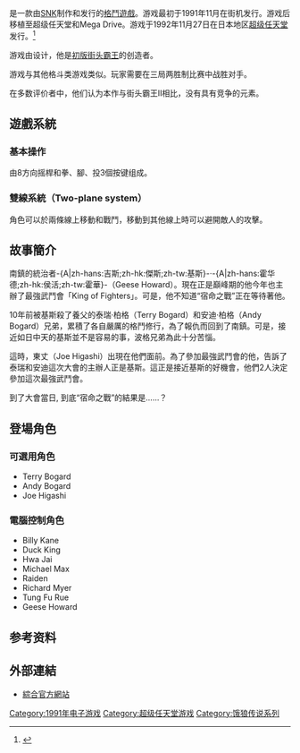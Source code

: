 {{for|整個电子游戏系列|饿狼传说系列}}
{{refimprove|time=2016-02-08T07:10:28+00:00}}
{{NoteTA
| G1=Games
}}
{{Infobox VG
| title       = 餓狼傳說
| original    = 
| japanese    = 餓狼伝説 ～宿命の闘い～
| english     = Fatal Fury: King of Fighters
| image       = 
| caption     = 
| genre       = [[格鬥遊戲|格鬥遊戲]]
| platforms   = 
| developer   = [[SNK|SNK]]
| publisher   = SNK
| director    = {{link-en|西山隆志|Takashi Nishiyama}}
| producer    = 川崎英吉
| designer    = 塚本高史、伊東正剛
| writer      = 
| programmer  = 
| composer    = 西田和弘、おさかようこ<br />田中敬一、松本裕司
| artist      = 伊東正剛
| series      = [[餓狼傳說系列|餓狼傳說系列]]
| engine      = 
| modes       = [[單人遊戲|單人遊戲]]、[[雙人遊戲|雙人遊戲]]
| released    = {{vgr|JP|1991年11月25日|NA|1991年}}
| cabinet       = 直立
| arcade system = [[Neo_Geo|Neo Geo]]
| cpu           = [[MC68000|MC68000]]
| sound         = [[Z80|Z80]]、YM2610 
| display       = 320×224
}}
{{vgname|饿狼传说|ja=餓狼伝説 ～宿命の闘い～|en=Fatal Fury: King of Fighters|日版副標題譯作“'''宿命之戰'''”|diff=yes}}是一款由[[SNK|SNK]]制作和发行的[[格鬥遊戲|格鬥遊戲]]。游戏最初于1991年11月在街机发行。游戏后移植至超级任天堂和Mega Drive。游戏于1992年11月27日在日本地区[[超级任天堂|超级任天堂]]发行。<ref name="gamefaqs">{{cite web| url = http://www.gamefaqs.com/snes/588323-fatal-fury/data| title = Release information| publisher = [[GameFAQs|GameFAQs]]| date = | accessdate = 2016-02-08| archive-date = 2017-01-16| archive-url = https://web.archive.org/web/20170116222035/http://www.gamefaqs.com/snes/588323-fatal-fury/data| dead-url = no}}</ref> 

游戏由{{link-en|西山隆志|Takashi Nishiyama}}设计，他是[[街头霸王_(游戏)|初版街头霸王]]的创造者。

游戏与其他格斗类游戏类似。玩家需要在三局两胜制比赛中战胜对手。

在多数评价者中，他们认为本作与街头霸王II相比，没有具有竞争的元素。

== 遊戲系統 ==

=== 基本操作 ===

由8方向摇桿和拳、腳、投3個按键组成。

=== 雙線系統（Two-plane system） ===

角色可以於兩條線上移動和戰鬥，移動到其他線上時可以避開敵人的攻擊。

== 故事簡介 ==

南鎮的統治者-{A|zh-hans:吉斯;zh-hk:傑斯;zh-tw:基斯}-·-{A|zh-hans:霍华德;zh-hk:侯活;zh-tw:霍華}-（Geese Howard）。現在正是巔峰期的他今年也主辦了最強武鬥會「King of Fighters」。可是，他不知道“宿命之戰”正在等待著他。

10年前被基斯殺了養父的泰瑞·柏格（Terry Bogard）和安迪·柏格（Andy Bogard）兄弟，累積了各自嚴厲的格鬥修行，為了報仇而回到了南鎮。可是，接近如日中天的基斯並不是容易的事，波格兄弟為此十分苦惱。

這時，東丈（Joe Higashi）出現在他們面前。為了參加最強武鬥會的他，告訴了泰瑞和安迪這次大會的主辦人正是基斯。這正是接近基斯的好機會，他們2人決定參加這次最強武鬥會。

到了大會當日, 到底“宿命之戰”的結果是……？　

== 登場角色 ==

=== 可選用角色 ===

* Terry Bogard
* Andy Bogard
* Joe Higashi

=== 電腦控制角色 ===

* Billy Kane
* Duck King
* Hwa Jai
* Michael Max
* Raiden
* Richard Myer
* Tung Fu Rue
* Geese Howard

== 参考资料 ==
{{Reflist}}

== 外部連結 ==
*[http://www.garou15th.com/ 綜合官方網站] {{Wayback|url=http://www.garou15th.com/ |date=20210309100100 }}{{ja icon}}

{{饿狼传说系列}}

{{DEFAULTSORT:Fatal Fury King of Fighters}}
[[Category:1991年电子游戏|Category:1991年电子游戏]]
[[Category:超级任天堂游戏|Category:超级任天堂游戏]]
[[Category:饿狼传说系列|Category:饿狼传说系列]]